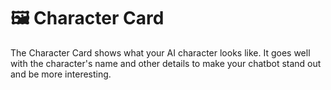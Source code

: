 # 🖼️ Character Card

The Character Card shows what your AI character looks like. It goes well with the character's name and other details to make your chatbot stand out and be more interesting.
